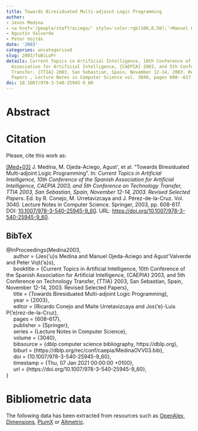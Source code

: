 ```yaml
---
title: Towards Biresiduated Multi-adjoint Logic Programming
author:
- Jesús Medina
- <a href='/people/staff/aciego/' style='color:rgb(100,0,50);'>Manuel Ojeda-Aciego</a>
- Agustín Valverde
- Peter Vojtás
date: '2003'
categories: uncategorised
slug: 2003/ToBiLoPr
details: Current Topics in Artificial Intelligence, 10th Conference of the Spanish
  Association for Artificial Intelligence, {CAEPIA} 2003, and 5th Conference on Technology
  Transfer, {TTIA} 2003, San Sebastian, Spain, November 12-14, 2003. Revised Selected
  Papers , Lecture Notes in Computer Science vol. 3040, pages 608--617.
doi: 10.1007/978-3-540-25945-9_60
---
```




# Abstract










# Citation
Please, cite this work as:


<a name=bib-Medina2003></a>[[Med+03]](#cite-Medina2003) J. Medina, M. Ojeda-Aciego, Agust\'\inValverde, et al. “Towards Biresiduated Multi-adjoint Logic Programming”. In: _Current Topics in Artificial Intelligence, 10th Conference of the Spanish Association for Artificial Intelligence, CAEPIA 2003, and 5th Conference on Technology Transfer, TTIA 2003, San Sebastian, Spain, November 12-14, 2003. Revised Selected Papers_. Ed. by R. Conejo, M. Urretavizcaya and J. Pérez-de-la-Cruz. Vol. 3040. Lecture Notes in Computer Science. Springer, 2003, pp. 608-617. DOI: [10.1007/978-3-540-25945-9\_60](https://doi.org/10.1007%2F978-3-540-25945-9%5C_60). URL: [https://doi.org/10.1007/978-3-540-25945-9\_60](https://doi.org/10.1007/978-3-540-25945-9\_60).

::: {.callout-note appearance="minimal" collapse=true}

## BibTeX

@InProceedings{Medina2003,<br>&nbsp;&nbsp;&nbsp;&nbsp;  author = {Jes{\a'u}s Medina and Manuel Ojeda-Aciego and Agust\'\in Valverde and Peter Vojt{\a'a}s},<br>&nbsp;&nbsp;&nbsp;&nbsp;  booktitle = {Current Topics in Artificial Intelligence, 10th Conference of the Spanish Association for Artificial Intelligence, {CAEPIA} 2003, and 5th Conference on Technology Transfer, {TTIA} 2003, San Sebastian, Spain, November 12-14, 2003. Revised Selected Papers},<br>&nbsp;&nbsp;&nbsp;&nbsp;  title = {Towards Biresiduated Multi-adjoint Logic Programming},<br>&nbsp;&nbsp;&nbsp;&nbsp;  year = {2003},<br>&nbsp;&nbsp;&nbsp;&nbsp;  editor = {Ricardo Conejo and Maite Urretavizcaya and Jos{\a'e}-Luis P{\a'e}rez-de-la-Cruz},<br>&nbsp;&nbsp;&nbsp;&nbsp;  pages = {608--617},<br>&nbsp;&nbsp;&nbsp;&nbsp;  publisher = {Springer},<br>&nbsp;&nbsp;&nbsp;&nbsp;  series = {Lecture Notes in Computer Science},<br>&nbsp;&nbsp;&nbsp;&nbsp;  volume = {3040},<br>&nbsp;&nbsp;&nbsp;&nbsp;  bibsource = {dblp computer science bibliography, https://dblp.org},<br>&nbsp;&nbsp;&nbsp;&nbsp;  biburl = {https://dblp.org/rec/conf/caepia/MedinaOVV03.bib},<br>&nbsp;&nbsp;&nbsp;&nbsp;  doi = {10.1007/978-3-540-25945-9\_60},<br>&nbsp;&nbsp;&nbsp;&nbsp;  timestamp = {Thu, 07 Jan 2021 00:00:00 +0100},<br>&nbsp;&nbsp;&nbsp;&nbsp;  url = {https://doi.org/10.1007/978-3-540-25945-9\_60},<br>}

:::



# Bibliometric data


The following data has been extracted from resources such as [OpenAlex](https://openalex.org/), [Dimensions](https://app.dimensions.ai/), [PlumX](https://www.elsevier.com/insights/metrics/plumx) or [Altmetric](https://www.altmetric.com/).

<div style="display: flex; justify-content: center; align-items: center; height: 100%;">
<span class="__dimensions_badge_embed__" data-doi="10.1007/978-3-540-25945-9_60" data-legend="always"></span></div><script async src="https://badge.dimensions.ai/badge.js" charset="utf-8"></script>

<div style="display: flex; justify-content: center; align-items: center; height: 100%;">
<a href="https://plu.mx/plum/a/?doi=10.1007/978-3-540-25945-9_60" class="plumx-details" data-site="plum" data-hide-when-empty="true">Towards Biresiduated Multi-adjoint Logic Programming</a></div>

<div style="display: flex; justify-content: center; align-items: center; height: 100%;">
<script type="text/javascript" src="https://d1bxh8uas1mnw7.cloudfront.net/assets/embed.js"></script><div data-badge-type="medium-donut" class="altmetric-embed" data-badge-details="right" data-doi="10.1007/978-3-540-25945-9_60"></div></div>


## Cites

The following graph plots the number of cites received by this work from its publication, on a yearly basis.

```r
#| echo: false
#| results: asis
#| warning: false
#| message: false
source(here::here('scripts', 'manage_publications.R'))
df <- readRDS('citation_history.rds')
plot_citation_history(df)
```



## Papers citing this work

The following is a non-exhaustive list of papers that cite this work:


<a name=bib-Antoni_2022></a>[[1]](#cite-Antoni_2022) Ľ. Antoni, P. Eliaš, S. Krajči, et al. “Heterogeneous formal context and its decomposition by heterogeneous fuzzy subsets”. In: _Fuzzy Sets and Systems_ 451 (Dec. 2022), p. 361–384. ISSN: 0165-0114. DOI: [10.1016/j.fss.2022.05.015](https://doi.org/10.1016%2Fj.fss.2022.05.015). URL: [http://dx.doi.org/10.1016/j.fss.2022.05.015](http://dx.doi.org/10.1016/j.fss.2022.05.015).

<a name=bib-Antoni_2016></a>[[2]](#cite-Antoni_2016) L. Antoni, S. Krajči, and O. Krídlo. “Constraint heterogeneous concept lattices and concept lattices with heterogeneous hedges”. In: _Fuzzy Sets and Systems_ 303 (Nov. 2016), p. 21–37. ISSN: 0165-0114. DOI: [10.1016/j.fss.2015.12.007](https://doi.org/10.1016%2Fj.fss.2015.12.007). URL: [http://dx.doi.org/10.1016/j.fss.2015.12.007](http://dx.doi.org/10.1016/j.fss.2015.12.007).

<a name=bib-Antoni_2018></a>[[3]](#cite-Antoni_2018) L. Antoni, S. Krajči, and O. Krídlo. “On Fuzzy Generalizations of Concept Lattices”. In: _Interactions Between Computational Intelligence and Mathematics_. Springer International Publishing, 2018, p. 79–103. ISBN: 9783319746814. DOI: [10.1007/978-3-319-74681-4_6](https://doi.org/10.1007%2F978-3-319-74681-4_6). URL: [http://dx.doi.org/10.1007/978-3-319-74681-4_6](http://dx.doi.org/10.1007/978-3-319-74681-4_6).

<a name=bib-Antoni_2017></a>[[4]](#cite-Antoni_2017) L. Antoni, S. Krajči, and O. Krídlo. “Representation of fuzzy subsets by Galois connections”. In: _Fuzzy Sets and Systems_ 326 (Nov. 2017), p. 52–68. ISSN: 0165-0114. DOI: [10.1016/j.fss.2017.05.020](https://doi.org/10.1016%2Fj.fss.2017.05.020). URL: [http://dx.doi.org/10.1016/j.fss.2017.05.020](http://dx.doi.org/10.1016/j.fss.2017.05.020).

<a name=bib-Antoni_2014></a>[[5]](#cite-Antoni_2014) L. Antoni, S. Krajči, O. Krídlo, et al. “On heterogeneous formal contexts”. In: _Fuzzy Sets and Systems_ 234 (Jan. 2014), p. 22–33. ISSN: 0165-0114. DOI: [10.1016/j.fss.2013.04.008](https://doi.org/10.1016%2Fj.fss.2013.04.008). URL: [http://dx.doi.org/10.1016/j.fss.2013.04.008](http://dx.doi.org/10.1016/j.fss.2013.04.008).

<a name=bib-Cornejo_Pi_ero_2014></a>[[6]](#cite-Cornejo_Pi_ero_2014) M. E. Cornejo Piñero, J. Medina-Moreno, and E. Ramírez-Poussa. “General Negations for Residuated Fuzzy Logics”. In: _Rough Sets and Current Trends in Soft Computing_. Springer International Publishing, 2014, p. 13–22. ISBN: 9783319086446. DOI: [10.1007/978-3-319-08644-6_2](https://doi.org/10.1007%2F978-3-319-08644-6_2). URL: [http://dx.doi.org/10.1007/978-3-319-08644-6_2](http://dx.doi.org/10.1007/978-3-319-08644-6_2).

<a name=bib-Cornejo_2021></a>[[7]](#cite-Cornejo_2021) M. E. Cornejo, L. Fariñas del Cerro, and J. Medina. “A logical characterization of multi-adjoint algebras”. In: _Fuzzy Sets and Systems_ 425 (Nov. 2021), p. 140–156. ISSN: 0165-0114. DOI: [10.1016/j.fss.2021.02.003](https://doi.org/10.1016%2Fj.fss.2021.02.003). URL: [http://dx.doi.org/10.1016/j.fss.2021.02.003](http://dx.doi.org/10.1016/j.fss.2021.02.003).

<a name=bib-Cornejo_20161></a>[[8]](#cite-Cornejo_20161) M. E. Cornejo, J. Medina, and E. Ramírez-Poussa. “Adjoint negations, more than residuated negations”. In: _Information Sciences_ 345 (Jun. 2016), p. 355–371. ISSN: 0020-0255. DOI: [10.1016/j.ins.2016.01.038](https://doi.org/10.1016%2Fj.ins.2016.01.038). URL: [http://dx.doi.org/10.1016/j.ins.2016.01.038](http://dx.doi.org/10.1016/j.ins.2016.01.038).

<a name=bib-Cornejo_2015></a>[[9]](#cite-Cornejo_2015) M. E. Cornejo, J. Medina, and E. Ramírez-Poussa. “Multi-adjoint algebras versus non-commutative residuated structures”. In: _International Journal of Approximate Reasoning_ 66 (Nov. 2015), p. 119–138. ISSN: 0888-613X. DOI: [10.1016/j.ijar.2015.08.003](https://doi.org/10.1016%2Fj.ijar.2015.08.003). URL: [http://dx.doi.org/10.1016/j.ijar.2015.08.003](http://dx.doi.org/10.1016/j.ijar.2015.08.003).

<a name=bib-Cornejo_2014></a>[[10]](#cite-Cornejo_2014) M. E. Cornejo, J. Medina, and E. Ramírez-Poussa. “On the use of thresholds in multi-adjoint concept lattices”. In: _International Journal of Computer Mathematics_ 92.9 (Apr. 2014), p. 1855–1873. ISSN: 1029-0265. DOI: [10.1080/00207160.2014.896078](https://doi.org/10.1080%2F00207160.2014.896078). URL: [http://dx.doi.org/10.1080/00207160.2014.896078](http://dx.doi.org/10.1080/00207160.2014.896078).

<a name=bib-Cornejo_2016></a>[[11]](#cite-Cornejo_2016) M. E. Cornejo, J. Medina, E. Ramírez-Poussa, et al. “Multi-adjoint Concept Lattices, Preferences and Bousi Prolog”. In: _Rough Sets_. Springer International Publishing, 2016, p. 331–341. ISBN: 9783319471600. DOI: [10.1007/978-3-319-47160-0_30](https://doi.org/10.1007%2F978-3-319-47160-0_30). URL: [http://dx.doi.org/10.1007/978-3-319-47160-0_30](http://dx.doi.org/10.1007/978-3-319-47160-0_30).

<a name=bib-Cornejo_2023></a>[[12]](#cite-Cornejo_2023) M. E. Cornejo, J. Medina, E. Ramírez-Poussa, et al. “Preferences in discrete multi-adjoint formal concept analysis”. In: _Information Sciences_ 650 (Dec. 2023), p. 119507. ISSN: 0020-0255. DOI: [10.1016/j.ins.2023.119507](https://doi.org/10.1016%2Fj.ins.2023.119507). URL: [http://dx.doi.org/10.1016/j.ins.2023.119507](http://dx.doi.org/10.1016/j.ins.2023.119507).

<a name=bib-Cornejo_2011></a>[[13]](#cite-Cornejo_2011) M. E. Cornejo, J. Medina, and E. Ramírez. “Implication Triples versus Adjoint Triples”. In: _Advances in Computational Intelligence_. Springer Berlin Heidelberg, 2011, p. 453–460. ISBN: 9783642214981. DOI: [10.1007/978-3-642-21498-1_57](https://doi.org/10.1007%2F978-3-642-21498-1_57). URL: [http://dx.doi.org/10.1007/978-3-642-21498-1_57](http://dx.doi.org/10.1007/978-3-642-21498-1_57).

<a name=bib-Cornelis_2014></a>[[14]](#cite-Cornelis_2014) C. Cornelis, J. Medina, and N. Verbiest. “Multi-adjoint fuzzy rough sets: Definition, properties and attribute selection”. In: _International Journal of Approximate Reasoning_ 55.1 (Jan. 2014), p. 412–426. ISSN: 0888-613X. DOI: [10.1016/j.ijar.2013.09.007](https://doi.org/10.1016%2Fj.ijar.2013.09.007). URL: [http://dx.doi.org/10.1016/j.ijar.2013.09.007](http://dx.doi.org/10.1016/j.ijar.2013.09.007).

<a name=bib-D_az_Moreno_2014></a>[[15]](#cite-D_az_Moreno_2014) J. Díaz-Moreno, J. Medina, and M. Ojeda-Aciego. “On basic conditions to generate multi-adjoint concept lattices via Galois connections”. In: _International Journal of General Systems_ 43.2 (Jan. 2014), p. 149–161. ISSN: 1563-5104. DOI: [10.1080/03081079.2013.879302](https://doi.org/10.1080%2F03081079.2013.879302). URL: [http://dx.doi.org/10.1080/03081079.2013.879302](http://dx.doi.org/10.1080/03081079.2013.879302).

<a name=bib-D_az_2013></a>[[16]](#cite-D_az_2013) J. C. Díaz and J. Medina. “Multi-adjoint relation equations: Definition, properties and solutions using concept lattices”. In: _Information Sciences_ 253 (Dec. 2013), p. 100–109. ISSN: 0020-0255. DOI: [10.1016/j.ins.2013.07.024](https://doi.org/10.1016%2Fj.ins.2013.07.024). URL: [http://dx.doi.org/10.1016/j.ins.2013.07.024](http://dx.doi.org/10.1016/j.ins.2013.07.024).

<a name=bib-Lobo_2023></a>[[17]](#cite-Lobo_2023) D. Lobo, V. López‐Marchante, and J. Medina. “On the impact of sup‐compositions in the resolution of multi‐adjoint relation equations”. In: _Mathematical Methods in the Applied Sciences_ 46.14 (Jun. 2023), p. 15581–15598. ISSN: 1099-1476. DOI: [10.1002/mma.9414](https://doi.org/10.1002%2Fmma.9414). URL: [http://dx.doi.org/10.1002/mma.9414](http://dx.doi.org/10.1002/mma.9414).

<a name=bib-Medina_2010></a>[[18]](#cite-Medina_2010) J. Medina and M. Ojeda-Aciego. “Multi-adjoint t-concept lattices”. In: _Information Sciences_ 180.5 (Mar. 2010), p. 712–725. ISSN: 0020-0255. DOI: [10.1016/j.ins.2009.11.018](https://doi.org/10.1016%2Fj.ins.2009.11.018). URL: [http://dx.doi.org/10.1016/j.ins.2009.11.018](http://dx.doi.org/10.1016/j.ins.2009.11.018).

<a name=bib-Medina_2012></a>[[19]](#cite-Medina_2012) J. Medina and M. Ojeda-Aciego. “On multi-adjoint concept lattices based on heterogeneous conjunctors”. In: _Fuzzy Sets and Systems_ 208 (Dec. 2012), p. 95–110. ISSN: 0165-0114. DOI: [10.1016/j.fss.2012.02.008](https://doi.org/10.1016%2Fj.fss.2012.02.008). URL: [http://dx.doi.org/10.1016/j.fss.2012.02.008](http://dx.doi.org/10.1016/j.fss.2012.02.008).

<a name=bib-Medina_2009></a>[[20]](#cite-Medina_2009) J. Medina, M. Ojeda-Aciego, and J. Ruiz-Calviño. “Formal concept analysis via multi-adjoint concept lattices”. In: _Fuzzy Sets and Systems_ 160.2 (Jan. 2009), p. 130–144. ISSN: 0165-0114. DOI: [10.1016/j.fss.2008.05.004](https://doi.org/10.1016%2Fj.fss.2008.05.004). URL: [http://dx.doi.org/10.1016/j.fss.2008.05.004](http://dx.doi.org/10.1016/j.fss.2008.05.004).

<a name=bib-Medina_2008></a>[[21]](#cite-Medina_2008) J. Medina, M. Ojeda-Aciego, and J. Ruiz-Calviño. “Relating generalized concept lattices and concept lattices for non-commutative conjunctors”. In: _Applied Mathematics Letters_ 21.12 (Dec. 2008), p. 1296–1300. ISSN: 0893-9659. DOI: [10.1016/j.aml.2007.12.026](https://doi.org/10.1016%2Fj.aml.2007.12.026). URL: [http://dx.doi.org/10.1016/j.aml.2007.12.026](http://dx.doi.org/10.1016/j.aml.2007.12.026).

<a name=bib-tiwari_perfilieva_singh_2018></a>[[22]](#cite-tiwari_perfilieva_singh_2018) S. P. Tiwari, I. Perfilieva, and A. P. Singh. “GENERALIZED RESIDUATED LATTICES BASED F-TRANSFORM”. In: _Iranian Journal of Fuzzy Systems_ 15.2 (Apr. 2018). DOI: [10.22111/ijfs.2018.3766](https://doi.org/10.22111%2Fijfs.2018.3766). URL: [https://doi.org/10.22111/ijfs.2018.3766](https://doi.org/10.22111/ijfs.2018.3766).

